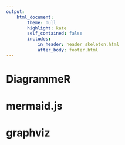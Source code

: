 ```yaml
---
output:
    html_document:
        theme: null
        highlight: kate
        self_contained: false
        includes:
            in_header: header_skeleton.html
            after_body: footer.html
---
```


<div>
<h1>DiagrammeR</h1>
<h1>mermaid.js</h1>
<h1>graphviz</h1>
</div>
